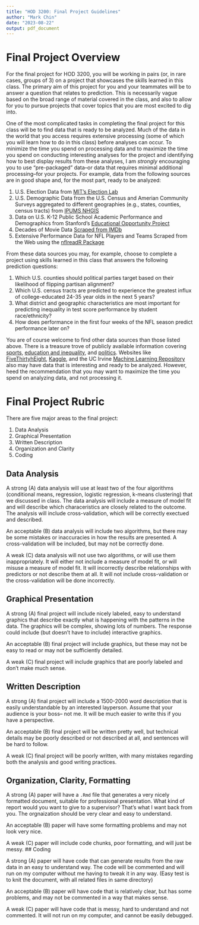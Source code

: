 ```yaml
---
title: "HOD 3200: Final Project Guidelines"
author: "Mark Chin"
date: "2023-08-22"
output: pdf_document
---
```


# Final Project Overview

For the final project for HOD 3200, you will be working in pairs (or, in rare cases, groups of 3) on a project that showcases the skills learned in this class. The primary aim of this project for you and your teammates will be to answer a question that relates to prediction. This is necessarily vague based on the broad range of material covered in the class, and also to allow for you to pursue projects that cover topics that you are most excited to dig into.

One of the most complicated tasks in completing the final project for this class will be to find data that is ready to be analyzed. Much of the data in the world that you access requires extensive processing (some of which you will learn how to do in this class) before analyses can occur. To minimize the time you spend on processing data and to maximize the time you spend on conducting interesting analyses for the project and identifying how to best display results from these analyses, I am *strongly* encouraging you to use "pre-packaged" data--or data that requires minimal additional processing--for your projects. For example, data from the following sources are in good shape and, for the most part, ready to be analyzed:

1. U.S. Election Data from [MIT's Election Lab](https://electionlab.mit.edu/data)
2. U.S. Demographic Data from the U.S. Census and Amerian Community Surveys aggregated to different geographies (e.g., states, counties, census tracts) from [IPUMS NHGIS](https://www.nhgis.org/)
3. Data on U.S. K-12 Public School Academic Performance and Demographics from Stanford's [Educational Opportunity Project](https://edopportunity.org/get-the-data/seda-archive-downloads/)
4. Decades of Movie Data [Scraped from IMDb](https://www.kaggle.com/datasets/danielgrijalvas/movies?select=movies.csv)
5. Extensive Performance Data for NFL Players and Teams Scraped from the Web using the [nflreadR Package](https://github.com/nflverse/nflreadr)

From these data sources you may, for example, choose to complete a project using skills learned in this class that answers the following prediction questions:

1. Which U.S. counties should political parties target based on their likelihood of flipping partisan alignment?
2. Which U.S. census tracts are predicted to experience the greatest influx of college-educated 24-35 year olds in the next 5 years?
3. What district and geographic characteristics are most important for predicting inequality in test score performance by student race/ethnicity?
4. How does performance in the first four weeks of the NFL season predict performance later on?

You are of course welcome to find other data sources than those listed above. There is a treasure trove of publicly available information covering [sports](https://cran.r-project.org/web/views/SportsAnalytics.html), [education and inequality](https://ocrdata.ed.gov/resources/downloaddatafile), and [politics](https://data.fivethirtyeight.com/). Websites like [FiveThirtyhEight](https://data.fivethirtyeight.com/), [Kaggle](https://www.kaggle.com/), and the UC Irvine [Machine Learning Repository](https://archive.ics.uci.edu/datasets) also may have data that is interesting and ready to be analyzed. However, heed the recommendation that you may want to maximize the time you spend on analyzing data, and not processing it.

# Final Project Rubric

There are five major areas to the final project:

1.  Data Analysis
2.  Graphical Presentation
3.  Written Description
4.  Organization and Clarity
5.  Coding

## Data Analysis

A strong (A) data analysis will use at least two of the four algorithms (conditional means, regression, logistic regression, k-means clustering) that we discussed in class. The data analysis will include a measure of model fit and will describe which characeristics are closely related to the outcome. The analysis will include cross-validation, which will be correctly exectued and described.

An acceptable (B) data analysis will include two algorithms, but there may be some mistakes or inaccuracies in how the results are presented. A cross-validation will be included, but may not be correctly done.

A weak (C) data analysis will not use two algorithms, or will use them inappropriately. It will either not include a measure of model fit, or will misuse a measure of model fit. It will incorrectly describe relationships with predictors or not describe them at all. It will not include cross-validation or the cross-validation will be done incorrectly.

## Graphical Presentation

A strong (A) final project will include nicely labeled, easy to understand graphics that describe exactly what is happening with the patterns in the data. The graphics will be complex, showing lots of numbers. The response could include (but doesn't have to include) interactive graphics.

An acceptable (B) final project will include graphics, but these may not be easy to read or may not be sufficiently detailed.

A weak (C) final project will include graphics that are poorly labeled and don't make much sense.

## Written Description

A strong (A) final project will include a 1500-2000 word description that is easily understandable by an interested layperson. Assume that your audience is your boss-- not me. It will be much easier to write this if you have a perspective.

An acceptable (B) final project will be written pretty well, but technical details may be poorly described or not described at all, and sentences will be hard to follow.

A weak (C) final project will be poorly written, with many mistakes regarding both the analysis and good writing practices.

## Organization, Clarity, Formatting

A strong (A) paper will have a `.Rmd` file that generates a very nicely formatted document, suitable for professional presentation. What kind of report would you want to give to a supervisor? That's what I want back from you. The orgnaization should be very clear and easy to understand.

An acceptable (B) paper will have some formatting problems and may not look very nice.

A weak (C) paper will include code chunks, poor formatting, and will just be messy. \## Coding

A strong (A) paper will have code that can generate results from the raw data in an easy to understand way. The code will be commented and will run on my computer without me having to tweak it in any way. (Easy test is to knit the document, with all related files in same directory)

An acceptable (B) paper will have code that is relatively clear, but has some problems, and may not be commented in a way that makes sense.

A weak (C) paper will have code that is messy, hard to understand and not commented. It will not run on my computer, and cannot be easily debugged.
